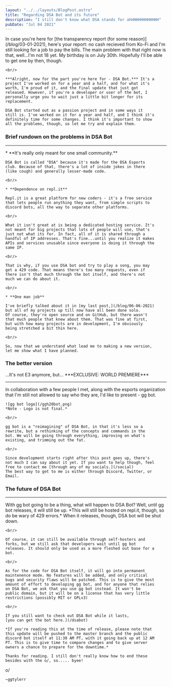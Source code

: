 ```yaml
---
layout: "../../layouts/BlogPost.astro"
title: "Regarding DSA Bot and its future"
description: "I still don't know what DSA stands for ahHHHHHHHHHHHH"
pubDate: "Jul 04 2021"
---
```


<section>
    In case you're here for 
    [the transparency report (for some reason)](/blog/03-01-2021), 
    here's your report: no cash recieved from Ko-Fi and I'm still 
    looking for a job to pay the bills. The main problem with that 
    right now is that, well...I'm not 18 yet. My birthday is on July 
    30th. Hopefully I'll be able to get one by then, though.

    <br/>

    ***Alright, now for the part you're here for - DSA Bot.*** It's a 
    project I've worked on for a year and a half, and for what it's 
    worth, I'm proud of it, and the final update that just got 
    released. However, if you're a developer or user of the bot, I 
    personally urge you to wait just a little bit longer for its 
    replacement.

    DSA Bot started out as a passion project and in some ways it 
    still is. I've worked on it for a year and half, and I think it's 
    definitely time for some changes. I think it's important to show 
    all the problems, though, so let me try and explain them.
</section>
<section id="problems">
    <h3 class="text-2xl">Brief rundown on the problems in DSA Bot</h3>
    <hr/>
    * **It's really only meant for one small community.**

    DSA Bot is called "DSA" because it's made for the DSA Esports 
    club. Because of that, there's a lot of inside jokes in there 
    (like cough) and generally lesser-made code.

    <br/>
    
    * **Dependence on repl.it**

    Repl.it is a great platform for new coders - it's a free service 
    that lets people run anything they want, from simple scripts to 
    discord bots, all the way to separate other platforms.

    <br/>

    What it isn't great at is being a dedicated hosting service. It's 
    not meant for big projects that lots of people will use, that's 
    just not what its for. In fact, all of it is shared through a 
    handful of IP addresses. That's fine...until you realize it makes 
    APIs and services unusable since everyone is doing it through the 
    same IP.

    <br/>

    That is why, if you use DSA bot and try to play a song, you may 
    get a 429 code. That means there's too many requests, even if 
    there isn't that much through the bot itself, and there's not 
    much we can do about it.

    <br/>

    * **One man job**

    I've briefly talked about it in [my last post,](/blog/06-06-2021) 
    but all of my projects up till now have all been done solo. 
    Of course, they're open source and on GitHub, but there wasn't 
    that much people that knew about them. That was fine at first, 
    but with how many projects are in development, I'm obviously 
    being stretched a bit thin here.

    <br/>

    So, now that we understand what lead me to making a new version, 
    let me show what I have planned.
</section>
<section id="new">
    <h3 class="text-2xl">The better version</h3> 
    ...It's not E3 anymore, but... ***EXCLUSIVE: WORLD PREMIERE***
    <hr/>
    In collaboration with a few people I met, along with the esports 
    organization that I'm still not allowed to say who they are, I'd 
    like to present - gg bot.

    ![gg bot logo](/gg%20bot.png)
    *Note - Logo is not final.*

    <br/>

    gg bot is a "reimagining" of DSA Bot, in that it's less so a 
    rewrite, but a rethinking of the concepts and commands in the 
    bot. We will be going through everything, improving on what's 
    existing, and trimming out the fat.

    <br/>

    Since development starts right after this post goes up, there's 
    not much I can say about it yet. If you want to help though, feel 
    free to contact me [through any of my socials.](/social) 
    The best way to get to me is either through Discord, Twitter, or 
    Email.
</section>
<section id="new">
    <h3 class="text-2xl">The future of DSA Bot</h3>
    <hr/>
    With gg bot going to be a thing, what will happen to DSA Bot? 
    Well, until gg bot releases, it will still be up. *This will 
    still be hosted on repl.it, though, so do be wary of 429 errors.* 
    When it releases, though, DSA bot will be shut down.

    <br/>

    Of course, it can still be available through self-hosters and 
    forks, but we still ask that developers wait until gg bot 
    releases. It should only be used as a more fleshed out base for a 
    bot.

    <br/>

    As for the code for DSA Bot itself, it will go into permanent 
    maintenence mode. No features will be added, and only critical 
    bugs and security flaws will be patched. This is to give the most 
    amount of effort to developing gg bot, and for anyone that relies 
    on DSA Bot, we ask that you use gg bot instead. It won't be 
    public domain, but it will be on a license that has very little 
    restrictions (possibly MIT or GPLv3)

    <br/>

    If you still want to check out DSA Bot while it lasts, 
    [you can get the bot here.](/dsabot)

    *If you're reading this at the time of release, please note that 
    this update will be pushed to the master branch and the public 
    discord bot itself at 11:30 AM PT, with it going back up at 12 AM 
    PT. This is to give time to compare changes and to give server 
    owners a chance to prepare for the downtime.*

    Thanks for reading. I still don't really know how to end these 
    besides with the o/, so..... byee!
</section>
<section>
    o/

    ~ggtylerr
</section>